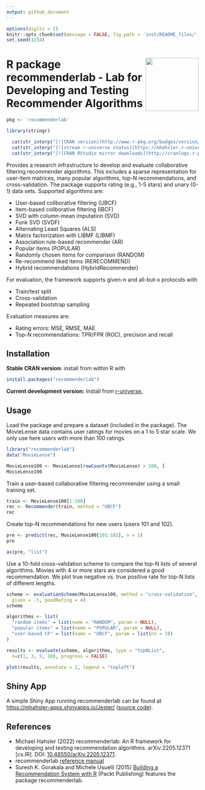 ```yaml
---
output: github_document
---
```


```r
options(digits = 2)
knitr::opts_chunk$set(message = FALSE, fig.path = 'inst/README_files/')
set.seed(1234)
```



# <img src='man/figures/logo.svg' align="right" height="139" /> R package recommenderlab - Lab for Developing and Testing Recommender Algorithms 


```r
pkg <- 'recommenderlab'

library(stringr)

  cat(str_interp("[![CRAN version](http://www.r-pkg.org/badges/version/${pkg})](https://CRAN.R-project.org/package=${pkg})\n"))
  cat(str_interp("[![stream r-universe status](https://mhahsler.r-universe.dev/badges/${pkg})](https://mhahsler.r-universe.dev/ui#package:${pkg})\n"))
  cat(str_interp("[![CRAN RStudio mirror downloads](http://cranlogs.r-pkg.org/badges/grand-total/${pkg})](https://CRAN.R-project.org/package=${pkg})\n"))
```

Provides a research infrastructure to develop and evaluate collaborative filtering recommender algorithms. This includes a sparse representation for user-item matrices, many popular algorithms, top-N recommendations, and cross-validation. 
The package supports rating (e.g., 1-5 stars) and unary (0-1) data sets. Supported algorithms are:
    
* User-based collborative filtering (UBCF)
* Item-based collborative filtering (IBCF)
* SVD with column-mean imputation (SVD)
* Funk SVD (SVDF)
* Alternating Least Squares (ALS)
* Matrix factorization with LIBMF (LIBMF)
* Association rule-based recommender (AR)
* Popular items (POPULAR)
* Randomly chosen items for comparison (RANDOM)
* Re-recommend liked items (RERECOMMEND)
* Hybrid recommendations (HybridRecommender)

For evaluation, the framework supports given-n and all-but-x protocols with

* Train/test split
* Cross-validation
* Repeated bootstrap sampling

Evaluation measures are:

* Rating errors: MSE, RMSE, MAE
* Top-N recommendations: TPR/FPR (ROC), precision and recall

## Installation

__Stable CRAN version:__ install from within R with
```r
install.packages("recommenderlab")
```

__Current development version:__ Install from [r-universe.](https://mhahsler.r-universe.dev/ui#package:recommenderlab)

## Usage

Load the package and prepare a dataset (included in the package). The MovieLense
data contains user ratings for movies on a 1 to 5 star scale.
We only use here users with more than 100 ratings.
```r
library("recommenderlab")
data("MovieLense")

MovieLense100 <- MovieLense[rowCounts(MovieLense) > 100, ]
MovieLense100
```

Train a user-based collaborative filtering recommender using a small training set.
```r
train <- MovieLense100[1:100]
rec <- Recommender(train, method = "UBCF")
rec
```

Create top-N recommendations for new users (users 101 and 102).
```r
pre <- predict(rec, MovieLense100[101:102], n = 5)
pre
```

```r
as(pre, "list")
```

Use a 10-fold cross-validation scheme to compare the top-N lists of several algorithms.
Movies with 4 or more stars are considered a good recommendation. 
We plot true negative vs. true positive rate for top-N lists of different lengths.
```r
scheme <- evaluationScheme(MovieLense100, method = "cross-validation", k = 10, 
  given = -5, goodRating = 4)
scheme

algorithms <- list(
  "random items" = list(name = "RANDOM", param = NULL),
  "popular items" = list(name = "POPULAR", param = NULL),
  "user-based CF" = list(name = "UBCF", param = list(nn = 3))
)

results <- evaluate(scheme, algorithms, type = "topNList",
  n=c(1, 3, 5, 10), progress = FALSE)

plot(results, annotate = 2, legend = "topleft")
```

## Shiny App

A simple Shiny App running recommenderlab can be found at  [https://mhahsler-apps.shinyapps.io/Jester/](https://mhahsler-apps.shinyapps.io/Jester/) 
([source code](https://github.com/mhahsler/recommenderlab/tree/master/Work/apps)). 


## References

* Michael Hahsler (2022) recommenderlab: An R framework for developing and testing recommendation algorithms. arXiv:2205.12371 [cs.IR]. DOI: [10.48550/arXiv.2205.12371](https://doi.org/10.48550/arXiv.2205.12371).
* recommenderlab [reference manual](https://CRAN.R-project.org/package=recommenderlab/recommenderlab.pdf)
*  Suresh K. Gorakala and Michele Usuelli (2015) [Building a Recommendation System with R](https://www.amazon.com/Building-Recommendation-System-Suresh-Gorakala/dp/1783554495) (Packt Publishing) features the package recommenderlab.
